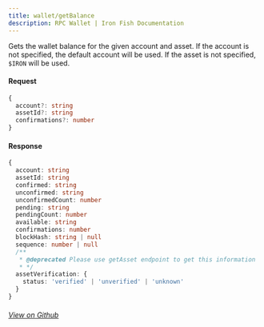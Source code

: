 ```yaml
---
title: wallet/getBalance
description: RPC Wallet | Iron Fish Documentation
---
```


Gets the wallet balance for the given account and asset. If the account is not specified,
the default account will be used. If the asset is not specified, `$IRON` will be used.

#### Request

```ts
{
  account?: string
  assetId?: string
  confirmations?: number
}
```

#### Response

```ts
{
  account: string
  assetId: string
  confirmed: string
  unconfirmed: string
  unconfirmedCount: number
  pending: string
  pendingCount: number
  available: string
  confirmations: number
  blockHash: string | null
  sequence: number | null
  /**
   * @deprecated Please use getAsset endpoint to get this information
   * */
  assetVerification: {
    status: 'verified' | 'unverified' | 'unknown'
  }
}
```

###### [View on Github](https://github.com/iron-fish/ironfish/blob/master/ironfish/src/rpc/routes/wallet/getBalance.ts)
